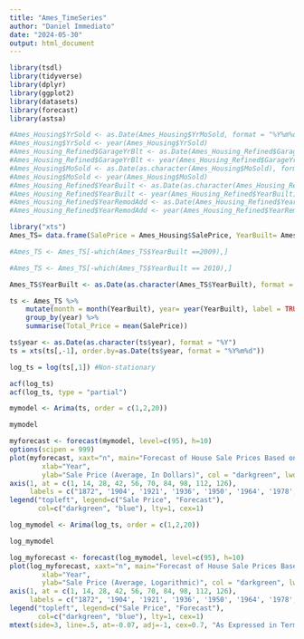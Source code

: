 ```yaml
---
title: "Ames_TimeSeries"
author: "Daniel Immediato"
date: "2024-05-30"
output: html_document
---
```


```r
library(tsdl)
library(tidyverse)
library(dplyr)
library(ggplot2)
library(datasets)
library(forecast)
library(astsa)

#Ames_Housing$YrSold <- as.Date(Ames_Housing$YrMoSold, format = "%Y%m%d:t")
#Ames_Housing$YrSold <- year(Ames_Housing$YrSold)
#Ames_Housing_Refined$GarageYrBlt <- as.Date(Ames_Housing_Refined$GarageYrBlt, format = "%Y")
#Ames_Housing_Refined$GarageYrBlt <- year(Ames_Housing_Refined$GarageYrBlt)
#Ames_Housing$MoSold <- as.Date(as.character(Ames_Housing$MoSold), format = "%m")
#Ames_Housing$MoSold <- year(Ames_Housing$MoSold)
#Ames_Housing_Refined$YearBuilt <- as.Date(as.character(Ames_Housing_Refined$YearBuilt), format = "%Y")
#Ames_Housing_Refined$YearBuilt <- year(Ames_Housing_Refined$YearBuilt)
#Ames_Housing_Refined$YearRemodAdd <- as.Date(Ames_Housing_Refined$YearRemodAdd, format = "%Y")
#Ames_Housing_Refined$YearRemodAdd <- year(Ames_Housing_Refined$YearRemodAdd)

```


```r

library("xts")
Ames_TS= data.frame(SalePrice = Ames_Housing$SalePrice, YearBuilt= Ames_Housing$YearBuilt)

#Ames_TS <- Ames_TS[-which(Ames_TS$YearBuilt ==2009),]

#Ames_TS <- Ames_TS[-which(Ames_TS$YearBuilt == 2010),]

Ames_TS$YearBuilt <- as.Date(as.character(Ames_TS$YearBuilt), format = "%Y")

ts <- Ames_TS %>%
    mutate(month = month(YearBuilt), year= year(YearBuilt), label = TRUE) %>%
    group_by(year) %>%
    summarise(Total_Price = mean(SalePrice)) 

ts$year <- as.Date(as.character(ts$year), format = "%Y")
ts = xts(ts[,-1], order.by=as.Date(ts$year, format = "%Y%m%d"))

log_ts = log(ts[,1]) #Non-stationary

acf(log_ts)
acf(log_ts, type = "partial")

```


```r
mymodel <- Arima(ts, order = c(1,2,20))

mymodel

myforecast <- forecast(mymodel, level=c(95), h=10)
options(scipen = 999)
plot(myforecast, xaxt="n", main="Forecast of House Sale Prices Based on Year Built",
        xlab="Year",
        ylab="Sale Price (Average, In Dollars)", col = "darkgreen", lwd=2.5) 
axis(1, at = c(1, 14, 28, 42, 56, 70, 84, 98, 112, 126),
     labels = c("1872", '1904', '1921', '1936', '1950', '1964', '1978', '1992', '2008', '2020'))
legend("topleft", legend=c("Sale Price", "Forecast"),
       col=c("darkgreen", "blue"), lty=1, cex=1)
```
```r

log_mymodel <- Arima(log_ts, order = c(1,2,20))

log_mymodel

log_myforecast <- forecast(log_mymodel, level=c(95), h=10)
plot(log_myforecast, xaxt="n", main="Forecast of House Sale Prices Based on Year Built",
        xlab="Year",
        ylab="Sale Price (Average, Logarithmic)", col = "darkgreen", lwd=2.5) 
axis(1, at = c(1, 14, 28, 42, 56, 70, 84, 98, 112, 126),
     labels = c("1872", '1904', '1921', '1936', '1950', '1964', '1978', '1992', '2008', '2020'))
legend("topleft", legend=c("Sale Price", "Forecast"),
       col=c("darkgreen", "blue"), lty=1, cex=1)
mtext(side=3, line=.5, at=-0.07, adj=-1, cex=0.7, "As Expressed in Terms of Logarithms")
```

